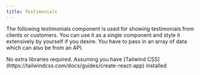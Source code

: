 ```yaml
---
title: Testimonials
---
```


The following testimonials component is used for showing testimonials from clients or customers. You can use it as a single component and style it extensively by yourself if you desire. You have to pass in an array of data which can also be from an API.



<Tabs>
  <TabItem label="Dependencies">
    No extra libraries required. Assuming you have [Tailwind
    CSS](https://tailwindcss.com/docs/guides/create-react-app) installed
  </TabItem>
  <TabItem label="Usage">
    <Code code={testimonialsApp} lang="jsx" title="App.jsx" />
  </TabItem>
  <TabItem label="Component">
    <Code code={testimonials} lang="jsx" title="testimonials.jsx" />
  </TabItem>
</Tabs>
